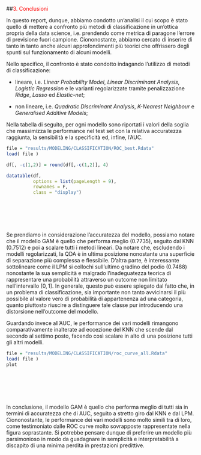 ##<a name="3_Conclusioni" style="pointer-events: none; cursor: default;" ><font color="red">3. Conclusioni</font></a>

In questo report, dunque, abbiamo condotto un'analisi il cui scopo è stato quello di mettere a confronto più metodi di classificazione in un'ottica propria della data science, i.e. prendendo come metrica di paragone l'errore di previsione fuori campione. Ciononostante, abbiamo cercato di inserire di tanto in tanto anche alcuni approfondimenti più teorici che offrissero degli spunti sul funzionamento di alcuni modelli.

Nello specifico, il confronto è stato condotto indagando l'utilizzo di metodi di classificazione:

- lineare, i.e. *Linear Probability Model*, *Linear Discriminant Analysis*, *Logistic Regression* e le varianti regolarizzate tramite penalizzazione *Ridge*, *Lasso* ed *Elastic-net*;

- non lineare, i.e. *Quadratic Discriminant Analysis*, *K-Nearest Neighbour* e *Generalised Additive Models*;

Nella tabella di seguito, per ogni modello sono riportati i valori della soglia che massimizza le performance nel test set con la relativa accuratezza raggiunta, la sensibilità e la specificità ed, infine, l'AUC.

```r

file = "results/MODELING/CLASSIFICATION/ROC_best.Rdata"
load( file )

df[, -c(1,2)] = round(df[,-c(1,2)], 4)

datatable(df, 
          options = list(pageLength = 9), 
          rownames = F, 
          class = "display")
```

<br></br>
<br></br>

Se prendiamo in considerazione l'accuratezza del modello, possiamo notare che il modello GAM è quello che performa meglio (0.7735), seguito dal KNN (0.7512) e poi a scalare tutti i metodi lineari. Da notare che, escludendo i modelli regolarizzati, la QDA è in ultima posizione nonostante una superficie di separazione più complessa e flessibile. D'altra parte, è interessante sottolineare come il LPM si collochi sull'ultimo gradino del podio (0.7488) nonostante la sua semplicità e malgrado l'inadeguatezza teorica di rappresentare una probabilità attraverso un outcome non limitato nell'intervallo $[0,1]$. 
In generale, questo può essere spiegato dal fatto che, in un problema di classificazione, sia importante non tanto avvicinarsi il più possibile al valore vero di probabilità di appartenenza ad una categoria, quanto piuttosto riuscire a distinguere tale classe pur introducendo una distorsione nell'outcome del modello.

Guardando invece all'AUC, le performance dei vari modelli rimangono comparativamente inalterate ad eccezione del KNN che scende dal secondo al settimo posto, facendo così scalare in alto di una posizione tutti gli altri modelli.

```r
file = "results/MODELING/CLASSIFICATION/roc_curve_all.Rdata"
load( file )
plot
```

<br></br>
<br></br>

In conclusione, il modello GAM è quello che performa meglio di tutti sia in termini di accuratezza che di AUC, seguito a stretto giro dal KNN e dal LPM. 
Ciononostante, le performance dei vari modelli sono molto simili tra di loro, come testimoniato dalle ROC curve molto sovrapposte rappresentate nella figura soprastante.
Si potrebbe pensare dunque di preferire un modello più parsimonioso in modo da guadagnare in semplicità e interpretabilità a discapito di una minima perdita in prestazioni predittive.

<br></br>
<br></br>
